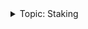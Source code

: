 <div class="stub">
<details><summary>Topic: Staking</summary>

This section is part of a series on the topic of *Staking*.

Docs:

- [Intro to staking on Vega](/docs/concepts/vega-chain.md#staking-on-vega)
- [Tutorial: Stake via APIs and smart contracts](/docs/tutorials/staking-tokens.md)

Tools:

- [Associate tokens, nominate validators on token dApp ↗](https://token.fairground.wtf/)

</details>
</div>